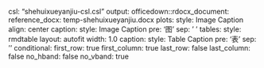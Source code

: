 
csl: "shehuixueyanjiu-csl.csl"
output: 
  officedown::rdocx_document:
    reference_docx: temp-shehuixueyanjiu.docx
    plots:
      style: Image Caption
      align: center
      caption:
        style: Image Caption
        pre: '图 '
        sep: '  '
    tables: 
      style: rmdtable
      layout: autofit
      width: 1.0
      caption:
        style: Table Caption
        pre: '表'
        sep: ''
      conditional:
        first_row: true
        first_column: true
        last_row: false
        last_column: false
        no_hband: false
        no_vband: true

